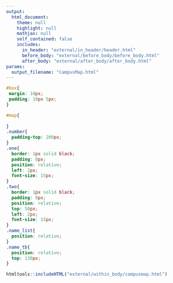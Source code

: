 ```yaml
---
output: 
  html_document:
    theme: null
    highlight: null
    mathjax: null
    self_contained: false
    includes:
      in_header: "external/in_header/header.html"
      before_body: "external/before_body/before_body.html"
      after_body: "external/after_body/after_body.html"
params:
  output_filename: "CampusMap.html"
---
```

```css
#box{
 margin: 10px;
 padding: 10px 5px;
}

#map{
 
}
.number{
  padding-top: 200px;
}
.one{
  border: 1px solid black;
  padding: 8px;
  position: relative;
  left: 2px;
  font-size: 15px;
}
.two{
  border: 1px solid black;
  padding: 8px;
  position: relative;
  top: 50px;
  left: 2px;
  font-size: 15px;
}
.name_list{
  position: relative;
}
.name_tb{
  position: relative;
  top: 130px;
}
```

```r
htmltools::includeHTML("external/within_body/campusmap.html")
```

